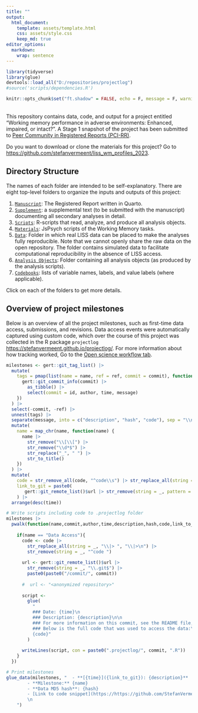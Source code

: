 ```yaml
---
title: ""
output: 
  html_document:
    template: assets/template.html
    css: assets/style.css
    keep_md: true
editor_options: 
  markdown: 
    wrap: sentence
---
```


```r
library(tidyverse)
library(glue)
devtools::load_all("D:/repositories/projectlog")
#source('scripts/dependencies.R')

knitr::opts_chunk$set("ft.shadow" = FALSE, echo = F, message = F, warning = F)

```
<br>
This repository contains data, code, and output for a project entitled "Working memory performance in adverse environments: Enhanced, impaired, or intact?". A Stage 1 snapshot of the project has been submitted to [Peer Community in Registered Reports (PCI-RR)](https://rr.peercommunityin.org/).

Do you want to download or clone the materials for this project? Go to [https://github.com/stefanvermeent/liss_wm_profiles_2023](https://github.com/stefanvermeent/liss_wm_profiles_2023).

## Directory Structure {#structure}

The names of each folder are intended to be self-explanatory.
There are eight top-level folders to organize the inputs and outputs of this project:

1.  [`Manuscript`](https://stefanvermeent.github.io/liss_wm_profiles_2023/manuscript/README.html): The Registered Report written in Quarto.
2.  [`Supplement`](https://stefanvermeent.github.io/liss_wm_profiles_2023/supplement/README.html): a supplemental text (to be submitted with the manuscript) documenting all secondary analyses in detail.
3.  [`Scripts`](https://stefanvermeent.github.io/liss_wm_profiles_2023/scripts/README.html): R-scripts that read, analyze, and produce all analysis objects.
4.  [`Materials`](https://stefanvermeent.github.io/liss_wm_profiles_2023/materials/README.html): JsPsych scripts of the Working Memory tasks.
4.  [`Data`](https://stefanvermeent.github.io/liss_wm_profiles_2023/data/README.html): Folder in which real LISS data can be placed to make the analyses fully reproducible. Note that we cannot openly share the raw data on the open repository. The folder contains simulated data to facilitate computational reproducibility in the absence of LISS access.
5.  [`Analysis Objects`](https://stefanvermeent.github.io/liss_wm_profiles_2023/analysis_objects/README.html): Folder containing all analysis objects (as produced by the analysis scripts).
6.  [`Codebooks`](https://stefanvermeent.github.io/liss_wm_profiles_2023/codebooks/README.html): lists of variable names, labels, and value labels (where applicable).

Click on each of the folders to get more details.

## Overview of project milestones

Below is an overview of all the project milestones, such as first-time data access, submissions, and revisions.
Data access events were automatically captured using custom code, which over the course of this project was collected in the R package `projectlog` [https://stefanvermeent.github.io/projectlog/](https://stefanvermeent.github.io/projectlog/).
For more information about how tracking worked, Go to the [Open science workflow tab](https://stefanvermeent.github.io/abcd_ddm/opensci_workflow/README.html).

```r
milestones <- gert::git_tag_list() |> 
  mutate(
    tags = pmap(list(name = name, ref = ref, commit = commit), function(name, ref, commit) {
      gert::git_commit_info(commit) |> 
        as_tibble() |> 
        select(commit = id, author, time, message) 
    })
  ) |> 
  select(-commit, -ref) |> 
  unnest(tags) |> 
  separate(message, into = c("description", "hash", "code"), sep = "\\n") |> 
  mutate(
    name = map_chr(name, function(name) {
      name |> 
        str_remove("\\[\\[") |>
        str_remove("\\d*$") |> 
        str_replace("_", " ") |> 
        str_to_title()
    })
  ) |> 
  mutate(
    code = str_remove_all(code, "^code\\s") |> str_replace_all(string = _, "\\|\\>", "\\|\\>\\\n"),
    link_to_git = paste0(
       gert::git_remote_list()$url |> str_remove(string = _, pattern = "\\.git$"), "/tree/", commit)
    ) |>
  arrange(desc(time)) 

# Write scripts including code to .projectlog folder
milestones |> 
  pwalk(function(name,commit,author,time,description,hash,code,link_to_git){
    
    if(name == "Data Access"){
      code <- code |> 
        str_replace_all(string = _, "\\|> ", "\\|>\n") |> 
        str_remove(string = _, "^code ") 
      
      url <- gert::git_remote_list()$url |> 
        str_remove(string = _, "\\.git$") |> 
        paste0(paste0("/commit/", commit))
      
      #  url <- "<anonymized repository>"
      
      script <-
        glue(
          "
          ### Date: {time}\n
          ### Description: {description}\n\n
          ### For more information on this commit, see the README file, or go to {url}\n
          ### Below is the full code that was used to access the data:\n\n
          {code}"
        )
      
      writeLines(script, con = paste0(".projectlog/", commit, ".R"))
    }
  })

# Print milestones
glue_data(milestones, "  - **[{time}]({link_to_git}): {description}**
        - **Milestone:** {name}
        - **Data MD5 hash**: {hash}
        - [Link to code snippet](https://https://github.com/StefanVermeent/liss_wm_profiles_2023/tree/main/.projectlog/{commit}.R)
        \n
    ")

```


